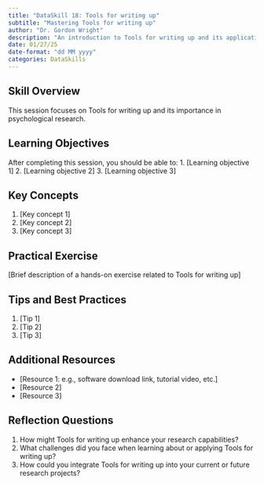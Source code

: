 ```yaml
---
title: "DataSkill 18: Tools for writing up"
subtitle: "Mastering Tools for writing up"
author: "Dr. Gordon Wright"
description: "An introduction to Tools for writing up and its application in psychological research"
date: 01/27/25
date-format: "dd MM yyyy"
categories: DataSkills
---
```

## Skill Overview
This session focuses on Tools for writing up and its importance in psychological research.

## Learning Objectives
After completing this session, you should be able to:
1. [Learning objective 1]
2. [Learning objective 2]
3. [Learning objective 3]

## Key Concepts
1. [Key concept 1]
2. [Key concept 2]
3. [Key concept 3]

## Practical Exercise
[Brief description of a hands-on exercise related to Tools for writing up]

## Tips and Best Practices
1. [Tip 1]
2. [Tip 2]
3. [Tip 3]

## Additional Resources
- [Resource 1: e.g., software download link, tutorial video, etc.]
- [Resource 2]
- [Resource 3]

## Reflection Questions
1. How might Tools for writing up enhance your research capabilities?
2. What challenges did you face when learning about or applying Tools for writing up?
3. How could you integrate Tools for writing up into your current or future research projects?
